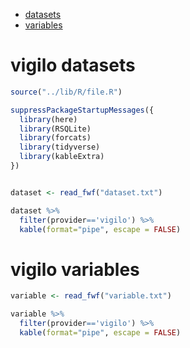  - [datasets](#vigilo-datasets)
 - [variables](#vigilo-variables)

# vigilo datasets

``` r

source("../lib/R/file.R")

suppressPackageStartupMessages({
  library(here)
  library(RSQLite)
  library(forcats)
  library(tidyverse) 
  library(kableExtra)
})


dataset <- read_fwf("dataset.txt")

dataset %>%
  filter(provider=='vigilo') %>%
  kable(format="pipe", escape = FALSE)
```

# vigilo variables

``` r

variable <- read_fwf("variable.txt")

variable %>%
  filter(provider=='vigilo') %>%
  kable(format="pipe", escape = FALSE)
```
